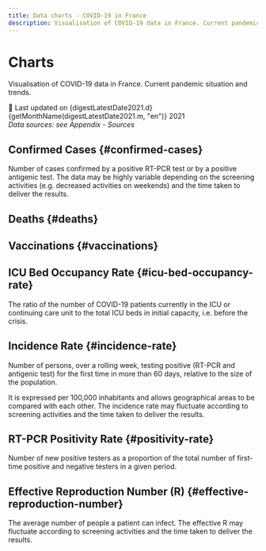 ```yaml
---
title: Data charts - COVID-19 in France
description: Visualisation of COVID-19 data in France. Current pandemic situation and trends.
---
```



<h1 className="pages--h1">Charts</h1>

<p className="subtitle">Visualisation of COVID-19 data in France. Current pandemic situation and trends.</p>

<div className="comment--translc_gray">
  🔄 Last updated on {digestLatestDate2021.d} {getMonthName(digestLatestDate2021.m, "en")} 2021
</div>

<em>
  Data sources: see <Link to="/digest/sources">Appendix - Sources</Link>
</em>

## Confirmed Cases {#confirmed-cases}

Number of cases confirmed by a positive RT-PCR test or by a positive antigenic test. The data may be highly variable depending on the screening activities (e.g. decreased activities on weekends) and the time taken to deliver the results.

<CasesTrend dateFmt="d/m" />

## Deaths {#deaths}

<DeathsTrend dateFmt="d/m" />

## Vaccinations {#vaccinations}

<VacDashboard dateFmt="d/m" />

## ICU Bed Occupancy Rate {#icu-bed-occupancy-rate}

The ratio of the number of COVID-19 patients currently in the ICU or continuing care unit to the total ICU beds in initial capacity, i.e. before the crisis.

<IcuOccupRTrend dateFmt="d/m" />

## Incidence Rate {#incidence-rate}

Number of persons, over a rolling week, testing positive (RT-PCR and antigenic test) for the first time in more than 60 days, relative to the size of the population.

It is expressed per 100,000 inhabitants and allows geographical areas to be compared with each other. The incidence rate may fluctuate according to screening activities and the time taken to deliver the results.

<IncidRTrend dateFmt="d/m" />

## RT-PCR Positivity Rate {#positivity-rate}

Number of new positive testers as a proportion of the total number of first-time positive and negative testers in a given period.

<PosRTrend dateFmt="d/m" />

## Effective Reproduction Number (R) {#effective-reproduction-number}

The average number of people a patient can infect. The effective R may fluctuate according to screening activities and the time taken to deliver the results.

<RTrend dateFmt="d/m" />

<br />
<div className="flex-center--wrap">
  <DigestLinkButton linkType="latest" isButtonOutline={true} buttonText="Back to the latest digest" />
  <DigestLinkButton linkType="random" isButtonOutline={false} buttonText="Read a random digest" />
</div>
